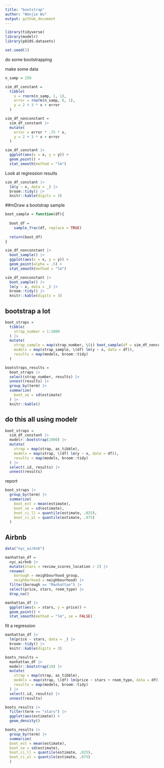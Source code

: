 ```yaml
---
title: "bootstrap"
author: "Wenjie Wu"
output: github_document
---
```


```r
library(tidyverse)
library(modelr)
library(p8105.datasets)

set.seed(1)
```

do some bootstrapping

make some data

```r
n_samp = 250

sim_df_constant = 
  tibble(
    x = rnorm(n_samp, 1, 1),
    error = rnorm(n_samp, 0, 1),
    y = 2 + 3 * x + error
  )

sim_df_nonconstant = 
  sim_df_constant |>
  mutate(
    error = error * .75 * x,
    y = 2 + 3 * x + error
  )
```

```r
sim_df_constant |>
  ggplot(aes(x = x, y = y)) +
  geom_point() +
  stat_smooth(method = "lm")
```

Look at regression results

```r
sim_df_constant |>
  lm(y ~ x, data = _) |>
  broom::tidy() |>
  knitr::kable(digits = 3)
```

##mDraw a bootstrap sample

```r
boot_sample = function(df){
  
  boot_df = 
    sample_frac(df, replace = TRUE)
  
  return(boot_df)
}
```

```r
sim_df_nonconstant |>
  boot_sample() |>
  ggplot(aes(x = x, y = y)) +
  geom_point(alpha = .5) +
  stat_smooth(method = "lm")
```

```r
sim_df_nonconstant |>
  boot_sample() |>
  lm(y ~ x, data = _) |>
  broom::tidy() |>
  knitr::kable(digits = 3)
```

## bootstrap a lot

```r
boot_straps = 
  tibble(
    strap_number = 1:1000
  ) |>
  mutate(
    strap_sample = map(strap_number, \(i) boot_sample(df = sim_df_nonconstant)),
    models = map(strap_sample, \(df) lm(y ~ x, data = df)),
    results = map(models, broom::tidy)
  )

bootstraps_results =
  boot_straps |>
  select(strap_number, results) |>
  unnest(results) |>
  group_by(term) |>
  summarize(
    boot_se = sd(estimate)
  ) |>
  knitr::kable()
```

## do this all using modelr

```r
boot_straps = 
  sim_df_constant |>
  modelr::bootstrap(1000) |>
  mutate(
    strap = map(strap, as_tibble),
    models = map(strap, \(df) lm(y ~ x, data = df)),
    results = map(models, broom::tidy)
  ) |>
  select(.id, results) |>
  unnest(results)
```

report

```r
boot_straps |>
  group_by(term) |>
  summarize(
    boot_est = mean(estimate),
    boot_se = sd(estimate),
    boot_ci_ll = quantile(estimate, .025),
    boot_ci_ul = quantile(estimate, .975)
  )
```

## Airbnb

```r
data("nyc_airbnb")

manhattan_df = 
  nyc_airbnb |> 
  mutate(stars = review_scores_location / 2) |> 
  rename(
    borough = neighbourhood_group,
    neighborhood = neighbourhood) |> 
  filter(borough == "Manhattan") |> 
  select(price, stars, room_type) |>
  drop_na()
```

```r
manhattan_df |>
  ggplot(aes(x = stars, y = price)) +
  geom_point() +
  stat_smooth(method = "lm", se = FALSE)
```

fit a regression

```r
manhattan_df |>
  lm(price ~ stars, data = _) |>
  broom::tidy() |>
  knitr::kable(digits = 3)
```

```r
boots_results = 
  manhattan_df |>
  modelr::bootstrap(10) |>
  mutate(
    strap = map(strap, as_tibble),
    models = map(strap, \(df) lm(price ~ stars + room_type, data = df)),
    results = map(models, broom::tidy)
  ) |>
  select(.id, results) |>
  unnest(results)

boots_results |>
  filter(term == "stars") |>
  ggplot(aes(estimate)) +
  geom_density()

boots_results |>
  group_by(term) |>
  summarize(
  boot_est = mean(estimate),
  boot_se = sd(estimate),
  boot_ci_ll = quantile(estimate, .025),
  boot_ci_ul = quantile(estimate, .975)
  )
```


